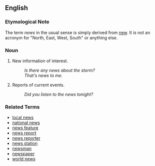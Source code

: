 ==English==

===Etymological Note===

The term ''news'' in the usual sense is simply derived from [[new]].  It is not an acronym for "North, East, West, South" or anything else.

===Noun===
# New information of interest.
#: ''Is there any news about the storm?''
#: ''That's news to me.''
# Reports of current events.
#: ''Did you listen to the news tonight?''

===Related Terms===
*[[local news]]
*[[national news]]
*[[news feature]]
*[[news report]]
*[[news reporter]]
*[[news station]]
*[[newsman]]
*[[newspaper]]
*[[world news]]